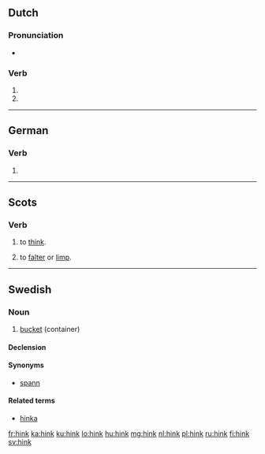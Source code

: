==Dutch==

===Pronunciation===
* {{rhymes|ɪŋk|lang=nl}}

===Verb===
{{head|nl}}

# {{nl-verb-form|p=1|n=sg|t=pres|m=ind|hinken}}
# {{nl-verb-form|m=imp|hinken}}

----

==German==

===Verb===
{{head|de|verb form}}

# {{conjugation of|lang=de|hinken||2|s|imp}}

----

==Scots==

===Verb===
{{sco-verb|hinks|hinkin|'''[[thought]]''' ''or'' '''[[thocht]]'''|'''[[thought]]''' ''or'' '''[[thocht]]'''}}

# {{context|many Scots dialects|lang=sco}} to [[think]].
# {{obsolete}} to [[falter]] or [[limp]].

----

==Swedish==

===Noun===
{{sv-noun|g=c}}

# [[bucket]] (container)

====Declension====
{{sv-noun-reg-ar}}

====Synonyms====
* [[spann]]

====Related terms====
* [[hinka]]

[[fr:hink]]
[[ka:hink]]
[[ku:hink]]
[[lo:hink]]
[[hu:hink]]
[[mg:hink]]
[[nl:hink]]
[[pl:hink]]
[[ru:hink]]
[[fi:hink]]
[[sv:hink]]